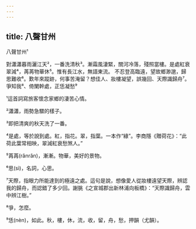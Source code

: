 ```yaml
---
---
---
```

title: 八聲甘州
---




八聲甘州¹

對瀟瀟暮雨灑江天²，一番洗清秋³。漸霜風淒緊，關河冷落，殘照當樓。是處紅衰翠減⁴，苒苒物華休⁵。惟有長江水，無語東流。 不忍登高臨遠，望故鄉渺邈，歸思難收⁶。歎年來蹤跡，何事苦淹留？想佳人、妝樓凝望，誤幾回、天際識歸舟⁷。爭知我⁸、倚闌幹處，正恁凝愁⁹

¹這首詞寫旅客懷念家鄉的淒苦心情。

²瀟瀟，雨勢急驟的樣子。

³即把清爽的秋天洗了一番。

⁴是處，等於說到處。紅，指花。翠，指葉。一本作“綠”。李商隱《贈荷花》：“此荷此葉常相映，翠減紅衰愁煞人。”

⁵苒苒(rǎnrǎn)，漸漸。物華，美好的景物。

⁶思(sì)，名詞，心思。

⁷天際，指眼力所能達到的極遠之處。這句是說，想像愛人從妝樓遠望天際，辨認我的歸舟，而認錯了多少回。謝朓《之宣城郡出新林浦向板橋》：“天際識歸舟，雲中辨江樹。”

⁸爭，怎麼。

⁹恁(nèn)，如此。秋，樓，休，流，收，留，舟，愁，押韻（尤韻）。